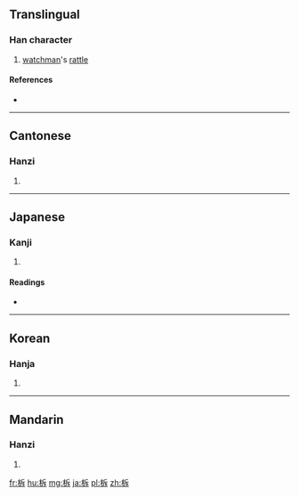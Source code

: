 ==Translingual==

===Han character===
{{Han char|rn=75|rad=木|as=05|sn=9|four=4294<sub>1</sub>|canj=木竹一卜 (DHMY)|ids=⿰[[木]][[斥]]}}

# [[watchman]]'s [[rattle]]

====References====
* {{Han ref|kx=0519.160|dkj=14633|dj=0907.140|hdz=21185.040|uh=67DD|ud=26589|bh=AC6C|bd=44140}}

----

==Cantonese==

===Hanzi===
{{yue-hanzi|jyut=tok3|y=tok3}}

# {{defn|lang=yue|sort=木05}}

----

==Japanese==

===Kanji===
{{ja-kanji|grade=|rs=木05}}

# {{defn|lang=ja|sort=木05}}

====Readings====
* {{ja-readings|on=[[たく]] (taku)|kun=[[ひょうしぎ]] (hyoushigi), [[さく]] (saku), [[ひらく]] (hiraku)}}

----

==Korean==

===Hanja===
{{ko-hanja|hangeul=탁|eumhun=|rv=tak|mr=t'ak|y=thak}}

# {{defn|lang=ko|sort=木05}}

----

==Mandarin==

===Hanzi===
{{cmn-hanzi|pin=[[tuò]] ([[tuo4]]), [[zé]] ([[ze2]]), [[zhà]] ([[zha4]])|wg=t'o<sup>4</sup>, tse<sup>2</sup>, cha<sup>4</sup>}}

# {{defn|lang=cmn|sort=木05}}

[[fr:柝]]
[[hu:柝]]
[[mg:柝]]
[[ja:柝]]
[[pl:柝]]
[[zh:柝]]
